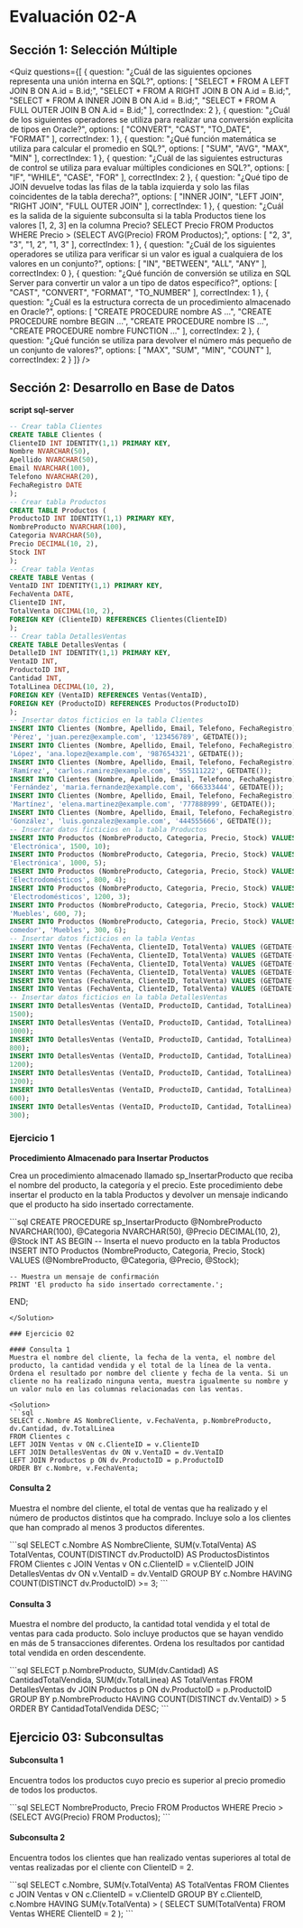 # Evaluación 02-A

## Sección 1: Selección Múltiple

<Quiz questions={[
  {
    question: "¿Cuál de las siguientes opciones representa una unión interna en SQL?",
    options: [
      "SELECT * FROM A LEFT JOIN B ON A.id = B.id;",
      "SELECT * FROM A RIGHT JOIN B ON A.id = B.id;",
      "SELECT * FROM A INNER JOIN B ON A.id = B.id;",
      "SELECT * FROM A FULL OUTER JOIN B ON A.id = B.id;"
    ],
    correctIndex: 2
  },
  {
    question: "¿Cuál de los siguientes operadores se utiliza para realizar una conversión explícita de tipos en Oracle?",
    options: [
      "CONVERT",
      "CAST",
      "TO_DATE",
      "FORMAT"
    ],
    correctIndex: 1
  },
  {
    question: "¿Qué función matemática se utiliza para calcular el promedio en SQL?",
    options: [
      "SUM",
      "AVG",
      "MAX",
      "MIN"
    ],
    correctIndex: 1
  },
  {
    question: "¿Cuál de las siguientes estructuras de control se utiliza para evaluar múltiples condiciones en SQL?",
    options: [
      "IF",
      "WHILE",
      "CASE",
      "FOR"
    ],
    correctIndex: 2
  },
  {
    question: "¿Qué tipo de JOIN devuelve todas las filas de la tabla izquierda y solo las filas coincidentes de la tabla derecha?",
    options: [
      "INNER JOIN",
      "LEFT JOIN",
      "RIGHT JOIN",
      "FULL OUTER JOIN"
    ],
    correctIndex: 1
  },
  {
    question: "¿Cuál es la salida de la siguiente subconsulta si la tabla Productos tiene los valores [1, 2, 3] en la columna Precio? SELECT Precio FROM Productos WHERE Precio > (SELECT AVG(Precio) FROM Productos);",
    options: [
      "2, 3",
      "3",
      "1, 2",
      "1, 3"
    ],
    correctIndex: 1
  },
  {
    question: "¿Cuál de los siguientes operadores se utiliza para verificar si un valor es igual a cualquiera de los valores en un conjunto?",
    options: [
      "IN",
      "BETWEEN",
      "ALL",
      "ANY"
    ],
    correctIndex: 0
  },
  {
    question: "¿Qué función de conversión se utiliza en SQL Server para convertir un valor a un tipo de datos específico?",
    options: [
      "CAST",
      "CONVERT",
      "FORMAT",
      "TO_NUMBER"
    ],
    correctIndex: 1
  },
  {
    question: "¿Cuál es la estructura correcta de un procedimiento almacenado en Oracle?",
    options: [
      "CREATE PROCEDURE nombre AS ...",
      "CREATE PROCEDURE nombre BEGIN ...",
      "CREATE PROCEDURE nombre IS ...",
      "CREATE PROCEDURE nombre FUNCTION ..."
    ],
    correctIndex: 2
  },
  {
    question: "¿Qué función se utiliza para devolver el número más pequeño de un conjunto de valores?",
    options: [
      "MAX",
      "SUM",
      "MIN",
      "COUNT"
    ],
    correctIndex: 2
  }
]} />


## Sección 2: Desarrollo en Base de Datos

**script sql-server**

```sql
-- Crear tabla Clientes
CREATE TABLE Clientes (
ClienteID INT IDENTITY(1,1) PRIMARY KEY,
Nombre NVARCHAR(50),
Apellido NVARCHAR(50),
Email NVARCHAR(100),
Telefono NVARCHAR(20),
FechaRegistro DATE
);
-- Crear tabla Productos
CREATE TABLE Productos (
ProductoID INT IDENTITY(1,1) PRIMARY KEY,
NombreProducto NVARCHAR(100),
Categoria NVARCHAR(50),
Precio DECIMAL(10, 2),
Stock INT
);
-- Crear tabla Ventas
CREATE TABLE Ventas (
VentaID INT IDENTITY(1,1) PRIMARY KEY,
FechaVenta DATE,
ClienteID INT,
TotalVenta DECIMAL(10, 2),
FOREIGN KEY (ClienteID) REFERENCES Clientes(ClienteID)
);
-- Crear tabla DetallesVentas
CREATE TABLE DetallesVentas (
DetalleID INT IDENTITY(1,1) PRIMARY KEY,
VentaID INT,
ProductoID INT,
Cantidad INT,
TotalLinea DECIMAL(10, 2),
FOREIGN KEY (VentaID) REFERENCES Ventas(VentaID),
FOREIGN KEY (ProductoID) REFERENCES Productos(ProductoID)
);
-- Insertar datos ficticios en la tabla Clientes
INSERT INTO Clientes (Nombre, Apellido, Email, Telefono, FechaRegistro) VALUES ('Juan',
'Pérez', 'juan.perez@example.com', '123456789', GETDATE());
INSERT INTO Clientes (Nombre, Apellido, Email, Telefono, FechaRegistro) VALUES ('Ana',
'López', 'ana.lopez@example.com', '987654321', GETDATE());
INSERT INTO Clientes (Nombre, Apellido, Email, Telefono, FechaRegistro) VALUES ('Carlos',
'Ramírez', 'carlos.ramirez@example.com', '555111222', GETDATE());
INSERT INTO Clientes (Nombre, Apellido, Email, Telefono, FechaRegistro) VALUES ('María',
'Fernández', 'maria.fernandez@example.com', '666333444', GETDATE());
INSERT INTO Clientes (Nombre, Apellido, Email, Telefono, FechaRegistro) VALUES ('Elena',
'Martínez', 'elena.martinez@example.com', '777888999', GETDATE());
INSERT INTO Clientes (Nombre, Apellido, Email, Telefono, FechaRegistro) VALUES ('Luis',
'González', 'luis.gonzalez@example.com', '444555666', GETDATE());
-- Insertar datos ficticios en la tabla Productos
INSERT INTO Productos (NombreProducto, Categoria, Precio, Stock) VALUES ('Laptop',
'Electrónica', 1500, 10);
INSERT INTO Productos (NombreProducto, Categoria, Precio, Stock) VALUES ('Smartphone',
'Electrónica', 1000, 5);
INSERT INTO Productos (NombreProducto, Categoria, Precio, Stock) VALUES ('Lavadora',
'Electrodomésticos', 800, 4);
INSERT INTO Productos (NombreProducto, Categoria, Precio, Stock) VALUES ('Refrigerador',
'Electrodomésticos', 1200, 3);
INSERT INTO Productos (NombreProducto, Categoria, Precio, Stock) VALUES ('Sofá',
'Muebles', 600, 7);
INSERT INTO Productos (NombreProducto, Categoria, Precio, Stock) VALUES ('Mesa de
comedor', 'Muebles', 300, 6);
-- Insertar datos ficticios en la tabla Ventas
INSERT INTO Ventas (FechaVenta, ClienteID, TotalVenta) VALUES (GETDATE(), 1, 1500);
INSERT INTO Ventas (FechaVenta, ClienteID, TotalVenta) VALUES (GETDATE(), 2, 1000);
INSERT INTO Ventas (FechaVenta, ClienteID, TotalVenta) VALUES (GETDATE(), 3, 2400);
INSERT INTO Ventas (FechaVenta, ClienteID, TotalVenta) VALUES (GETDATE(), 4, 1800);
INSERT INTO Ventas (FechaVenta, ClienteID, TotalVenta) VALUES (GETDATE(), 5, 600);
INSERT INTO Ventas (FechaVenta, ClienteID, TotalVenta) VALUES (GETDATE(), 6, 300);
-- Insertar datos ficticios en la tabla DetallesVentas
INSERT INTO DetallesVentas (VentaID, ProductoID, Cantidad, TotalLinea) VALUES (1, 1, 1,
1500);
INSERT INTO DetallesVentas (VentaID, ProductoID, Cantidad, TotalLinea) VALUES (2, 2, 1,
1000);
INSERT INTO DetallesVentas (VentaID, ProductoID, Cantidad, TotalLinea) VALUES (3, 3, 1,
800);
INSERT INTO DetallesVentas (VentaID, ProductoID, Cantidad, TotalLinea) VALUES (3, 4, 1,
1200);
INSERT INTO DetallesVentas (VentaID, ProductoID, Cantidad, TotalLinea) VALUES (4, 5, 2,
1200);
INSERT INTO DetallesVentas (VentaID, ProductoID, Cantidad, TotalLinea) VALUES (5, 6, 2,
600);
INSERT INTO DetallesVentas (VentaID, ProductoID, Cantidad, TotalLinea) VALUES (6, 1, 1,
300);
```

### Ejercicio 1
**Procedimiento Almacenado para Insertar Productos**

Crea un procedimiento almacenado llamado sp_InsertarProducto que reciba el nombre del producto, la categoría y el precio. Este procedimiento debe insertar el producto en la tabla Productos y devolver un mensaje indicando que el producto ha sido insertado correctamente.

<Solution>
```sql
CREATE PROCEDURE sp_InsertarProducto
	@NombreProducto NVARCHAR(100),
	@Categoria NVARCHAR(50),
	@Precio DECIMAL(10, 2),
	@Stock INT
AS
BEGIN
    -- Inserta el nuevo producto en la tabla Productos
    INSERT INTO Productos (NombreProducto, Categoria, Precio, Stock)
    VALUES (@NombreProducto, @Categoria, @Precio, @Stock);

    -- Muestra un mensaje de confirmación
    PRINT 'El producto ha sido insertado correctamente.';
END;
```
</Solution>

### Ejercicio 02

#### Consulta 1
Muestra el nombre del cliente, la fecha de la venta, el nombre del producto, la cantidad vendida y el total de la línea de la venta. Ordena el resultado por nombre del cliente y fecha de la venta. Si un cliente no ha realizado ninguna venta, muestra igualmente su nombre y un valor nulo en las columnas relacionadas con las ventas.

<Solution>
```sql
SELECT c.Nombre AS NombreCliente, v.FechaVenta, p.NombreProducto, dv.Cantidad, dv.TotalLinea
FROM Clientes c
LEFT JOIN Ventas v ON c.ClienteID = v.ClienteID
LEFT JOIN DetallesVentas dv ON v.VentaID = dv.VentaID
LEFT JOIN Productos p ON dv.ProductoID = p.ProductoID
ORDER BY c.Nombre, v.FechaVenta;
```
</Solution>

#### Consulta 2
Muestra el nombre del cliente, el total de ventas que ha realizado y el número de productos distintos que ha comprado. Incluye solo a los clientes que han comprado al menos 3 productos diferentes.

<Solution>
```sql
SELECT
	c.Nombre AS NombreCliente,
	SUM(v.TotalVenta) AS TotalVentas,
	COUNT(DISTINCT dv.ProductoID) AS ProductosDistintos
FROM Clientes c
JOIN Ventas v ON c.ClienteID = v.ClienteID
JOIN DetallesVentas dv ON v.VentaID = dv.VentaID
GROUP BY c.Nombre
HAVING COUNT(DISTINCT dv.ProductoID) >= 3;
```
</Solution>

#### Consulta 3
Muestra el nombre del producto, la cantidad total vendida y el total de ventas para cada producto. Solo incluye productos que se hayan vendido en más de 5 transacciones diferentes. Ordena los resultados por cantidad total vendida en orden descendente.

<Solution>
```sql
SELECT 
    p.NombreProducto, 
    SUM(dv.Cantidad) AS CantidadTotalVendida, 
    SUM(dv.TotalLinea) AS TotalVentas
FROM DetallesVentas dv
JOIN Productos p ON dv.ProductoID = p.ProductoID
GROUP BY p.NombreProducto
HAVING COUNT(DISTINCT dv.VentaID) > 5
ORDER BY CantidadTotalVendida DESC;
```
</Solution>

## Ejercicio 03: Subconsultas

#### Subconsulta 1
Encuentra todos los productos cuyo precio es superior al precio promedio de todos los productos.

<Solution>
```sql
SELECT NombreProducto, Precio
FROM Productos
WHERE Precio > (SELECT AVG(Precio) FROM Productos);
```
</Solution>


#### Subconsulta 2
Encuentra todos los clientes que han realizado ventas superiores al total de ventas realizadas por el cliente con ClienteID = 2.

<Solution>
```sql
SELECT c.Nombre, SUM(v.TotalVenta) AS TotalVentas
FROM Clientes c
JOIN Ventas v ON c.ClienteID = v.ClienteID
GROUP BY c.ClienteID, c.Nombre
HAVING SUM(v.TotalVenta) > (
	SELECT SUM(TotalVenta)
	FROM Ventas
	WHERE ClienteID = 2
);
```
</Solution>
